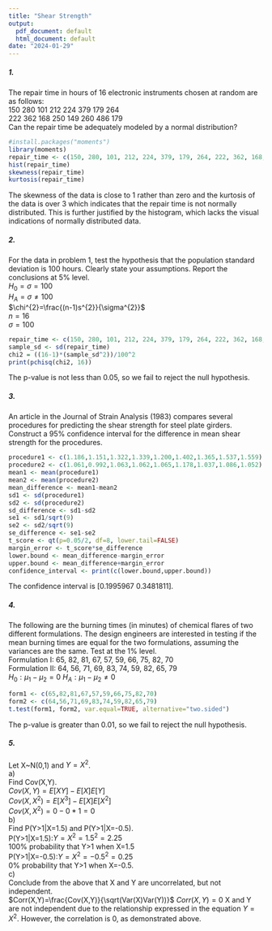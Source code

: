 ```yaml
---
title: "Shear Strength"
output:
  pdf_document: default
  html_document: default
date: "2024-01-29"
---
```

##### 1.
The repair time in hours of 16 electronic instruments chosen at random are as follows:\
150 280 101 212 224 379 179 264\
222 362 168 250 149 260 486 179\
Can the repair time be adequately modeled by a normal distribution?\
```r
#install.packages("moments")
library(moments)
repair_time <- c(150, 280, 101, 212, 224, 379, 179, 264, 222, 362, 168, 250, 149, 260, 486, 179)
hist(repair_time)
skewness(repair_time)
kurtosis(repair_time)
```
The skewness of the data is close to 1 rather than zero and the kurtosis of the data is over 3 which indicates that the repair time is not normally distributed. This is further justified by the histogram, which lacks the visual indications of normally distributed data.\

##### 2.
For the data in problem 1, test the hypothesis that the population standard deviation is 100 hours. Clearly state your assumptions. Report the conclusions at 5% level.\
$H_{0}= \sigma = 100$\
$H_{A}=\sigma\ne100$\
$\chi^{2}=\frac{(n-1)s^{2}}{\sigma^{2}}$\
$n=16$\
$\sigma=100$\
```r
repair_time <- c(150, 280, 101, 212, 224, 379, 179, 264, 222, 362, 168, 250, 149, 260, 486, 179)
sample_sd <- sd(repair_time)
chi2 = ((16-1)*(sample_sd^2))/100^2
print(pchisq(chi2, 16))
```
The p-value is not less than 0.05, so we fail to reject the null hypothesis.\

##### 3.
An article in the Journal of Strain Analysis (1983) compares several procedures for predicting the shear strength for steel plate girders. Construct a 95% confidence interval for the difference in mean shear strength for the procedures.\
```r
procedure1 <- c(1.186,1.151,1.322,1.339,1.200,1.402,1.365,1.537,1.559)
procedure2 <- c(1.061,0.992,1.063,1.062,1.065,1.178,1.037,1.086,1.052)
mean1 <- mean(procedure1)
mean2 <- mean(procedure2)
mean_difference <- mean1-mean2
sd1 <- sd(procedure1)
sd2 <- sd(procedure2)
sd_difference <- sd1-sd2
se1 <- sd1/sqrt(9)
se2 <- sd2/sqrt(9)
se_difference <- se1-se2
t_score <- qt(p=0.05/2, df=8, lower.tail=FALSE)
margin_error <- t_score*se_difference
lower.bound <- mean_difference-margin_error
upper.bound <- mean_difference+margin_error
confidence_interval <- print(c(lower.bound,upper.bound))
```
The confidence interval is [0.1995967 0.3481811].\

##### 4.
The following are the burning times (in minutes) of chemical flares of two different formulations. The design engineers are interested in testing if the mean burning times are equal for the two formulations, assuming the variances are the same. Test at the 1% level.\
Formulation I: 65, 82, 81, 67, 57, 59, 66, 75, 82, 70\
Formulation II: 64, 56, 71, 69, 83, 74, 59, 82, 65, 79\
$H_{0}: \mu_{1}-\mu_{2}=0$
$H_{A}: \mu_{1}-\mu_{2}\ne0$
```r
form1 <- c(65,82,81,67,57,59,66,75,82,70)
form2 <- c(64,56,71,69,83,74,59,82,65,79)
t.test(form1, form2, var.equal=TRUE, alternative="two.sided")
```
The p-value is greater than 0.01, so we fail to reject the null hypothesis.

##### 5.
Let X~N(0,1) and $Y=X^{2}$.\
a)\
Find Cov(X,Y).\
$Cov(X,Y)=E[XY]-E[X]E[Y]$\
$Cov(X,X^{2})=E[X^{3}]-E[X]E[X^{2}]$\
$Cov(X,X^{2})=0-0*1=0$\
b)\
Find P(Y>1|X=1.5) and P(Y>1|X=-0.5).\
P(Y>1|X=1.5):$Y=X^{2}=1.5^{2}=2.25$\
100% probability that Y>1 when X=1.5\
P(Y>1|X=-0.5):$Y=X^{2}=-0.5^{2}=0.25$\
0% probability that Y>1 when X=-0.5.\
c)\
Conclude from the above that X and Y are uncorrelated, but not independent.\
$Corr(X,Y)=\frac{Cov(X,Y)}{\sqrt(Var(X)Var(Y))}$
$Corr(X,Y)=0$
X and Y are not independent due to the relationship expressed in the equation $Y=X^{2}$. However, the correlation is 0, as demonstrated above.